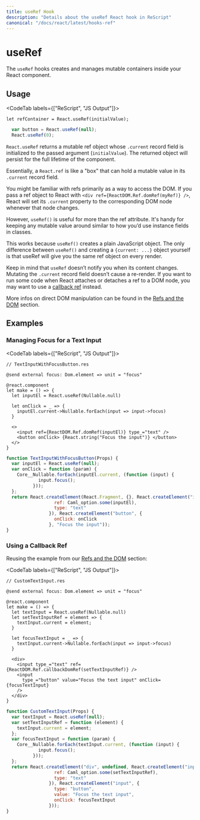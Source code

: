 ```yaml
---
title: useRef Hook
description: "Details about the useRef React hook in ReScript"
canonical: "/docs/react/latest/hooks-ref"
---
```


# useRef

<Intro>

The `useRef` hooks creates and manages mutable containers inside your React component.

</Intro>

## Usage

<CodeTab labels={["ReScript", "JS Output"]}>

```res
let refContainer = React.useRef(initialValue);
```

```js
  var button = React.useRef(null);
  React.useRef(0);
```

</CodeTab>

`React.useRef` returns a mutable ref object whose `.current` record field is initialized to the passed argument (`initialValue`). The returned object will persist for the full lifetime of the component.

Essentially, a `React.ref` is like a "box" that can hold a mutable value in its `.current` record field.

You might be familiar with refs primarily as a way to access the DOM. If you pass a ref object to React with `<div ref={ReactDOM.Ref.domRef(myRef)} />`, React will set its `.current` property to the corresponding DOM node whenever that node changes.

However, `useRef()` is useful for more than the ref attribute. It's handy for keeping any mutable value around similar to how you’d use instance fields in classes.

This works because `useRef()` creates a plain JavaScript object. The only difference between `useRef()` and creating a `{current: ...}` object yourself is that useRef will give you the same ref object on every render.


Keep in mind that `useRef` doesn’t notify you when its content changes. Mutating the `.current` record field doesn’t cause a re-render. If you want to run some code when React attaches or detaches a ref to a DOM node, you may want to use a [callback ref](./refs-and-the-dom#callback-refs) instead.

More infos on direct DOM manipulation can be found in the [Refs and the DOM](./refs-and-the-dom) section.

## Examples

### Managing Focus for a Text Input


<CodeTab labels={["ReScript", "JS Output"]}>

```res
// TextInputWithFocusButton.res

@send external focus: Dom.element => unit = "focus"

@react.component
let make = () => {
  let inputEl = React.useRef(Nullable.null)

  let onClick = _ => {
    inputEl.current->Nullable.forEach(input => input->focus)
  }

  <>
    <input ref={ReactDOM.Ref.domRef(inputEl)} type_="text" />
    <button onClick> {React.string("Focus the input")} </button>
  </>
}
```

```js
function TextInputWithFocusButton(Props) {
  var inputEl = React.useRef(null);
  var onClick = function (param) {
    Core__Nullable.forEach(inputEl.current, (function (input) {
            input.focus();
          }));
  };
  return React.createElement(React.Fragment, {}, React.createElement("input", {
                  ref: Caml_option.some(inputEl),
                  type: "text"
                }), React.createElement("button", {
                  onClick: onClick
                }, "Focus the input"));
}
```

</CodeTab>

### Using a Callback Ref

Reusing the example from our [Refs and the DOM](./refs-and-the-dom#callback-refs) section:

<CodeTab labels={["ReScript", "JS Output"]}>

```res
// CustomTextInput.res

@send external focus: Dom.element => unit = "focus"

@react.component
let make = () => {
  let textInput = React.useRef(Nullable.null)
  let setTextInputRef = element => {
    textInput.current = element;
  }

  let focusTextInput = _ => {
    textInput.current->Nullable.forEach(input => input->focus)
  }

  <div>
    <input type_="text" ref={ReactDOM.Ref.callbackDomRef(setTextInputRef)} />
    <input
      type_="button" value="Focus the text input" onClick={focusTextInput}
    />
  </div>
}
```

```js
function CustomTextInput(Props) {
  var textInput = React.useRef(null);
  var setTextInputRef = function (element) {
    textInput.current = element;
  };
  var focusTextInput = function (param) {
    Core__Nullable.forEach(textInput.current, (function (input) {
            input.focus();
          }));
  };
  return React.createElement("div", undefined, React.createElement("input", {
                  ref: Caml_option.some(setTextInputRef),
                  type: "text"
                }), React.createElement("input", {
                  type: "button",
                  value: "Focus the text input",
                  onClick: focusTextInput
                }));
}
```

</CodeTab>
